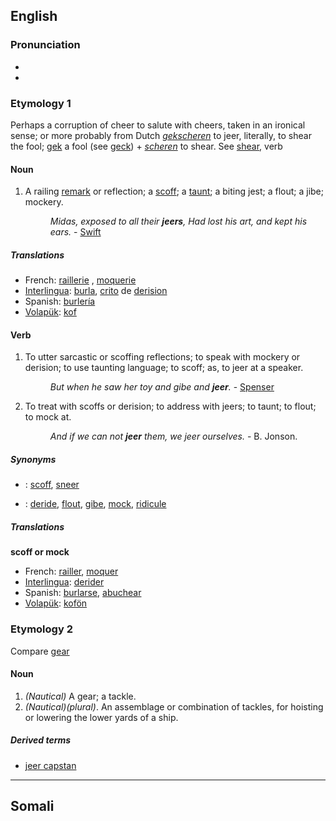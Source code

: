 ==English==

===Pronunciation===
*{{IPA|/dʒir/}}
*{{rhymes|ɪə(r)}}

===Etymology 1===
Perhaps a corruption of cheer to salute with cheers, taken in an ironical sense; or more probably from Dutch ''[[gekscheren]]'' to jeer, literally, to shear the fool; [[gek]] a fool (see [[geck]]) + ''[[scheren]]'' to shear. See [[shear]], verb

====Noun====
{{en-noun}}

# A railing [[remark]] or reflection; a [[scoff]]; a [[taunt]]; a biting jest; a flout; a jibe; mockery.
#:''Midas, exposed to all their '''jeers''', Had lost his art, and kept his ears.'' - [[Swift]]

=====Translations=====
*French: [[raillerie]] {{f}}, [[moquerie]] {{f}}
*[[Interlingua]]: [[burla]], [[crito]] de [[derision]] 
*Spanish: [[burlería]] 
*[[Volapük]]: [[kof]]

====Verb====
{{en-verb}}

# {{intransitive}} To utter sarcastic or scoffing reflections; to speak with mockery or derision; to use taunting language; to scoff; as, to jeer at a speaker.
#:''But when he saw her toy and gibe and '''jeer'''.'' - [[Spenser]]
# {{transitive}} To treat with scoffs or derision; to address with jeers; to taunt; to flout; to mock at.
#:''And if we can not '''jeer''' them, we jeer ourselves.''  - B. Jonson.

=====Synonyms=====
* {{italbrac|to utter sarcastic remarks}}: [[scoff]], [[sneer]]
* {{italbrac|to treat with scoffs}}: [[deride]], [[flout]], [[gibe]], [[mock]], [[ridicule]]

=====Translations=====
'''scoff or mock'''
*French: [[railler]], [[moquer]]
*[[Interlingua]]: [[derider]] 
*Spanish: [[burlarse]], [[abuchear]]
*[[Volapük]]: [[kofön]]

===Etymology 2===
Compare [[gear]]

====Noun====
{{en-noun}}

# ''(Nautical)'' A gear; a tackle. 
# ''(Nautical)(plural)''. An assemblage or combination of tackles, for hoisting or lowering the lower yards of a ship. 

=====Derived terms=====
*[[jeer capstan]]

----

==Somali==